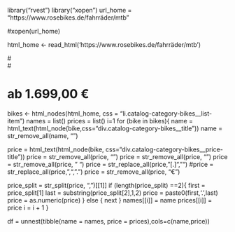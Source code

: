 library("rvest")
library("xopen")
url_home = "https://www.rosebikes.de/fahrräder/mtb"

#xopen(url_home)

html_home <- read_html('https://www.rosebikes.de/fahrräder/mtb')

# <div class="catalog-category-bikes__price">
#   <div class="catalog-category-bikes__price-title">
#   ab 1.699,00&nbsp;€

bikes <- html_nodes(html_home, css = "li.catalog-category-bikes__list-item")
names = list()
prices = list()
i=1
for (bike in bikes){
  name = html_text(html_node(bike,css="div.catalog-category-bikes__title"))
  name = str_remove_all(name, "\n")
  
  price = html_text(html_node(bike, css="div.catalog-category-bikes__price-title"))
  price = str_remove_all(price, "\nab")
  price = str_remove_all(price, "\n")
  price = str_remove_all(price, " ")
  price = str_replace_all(price, "[.]","")
  #price = str_replace_all(price, ",",".")
  price = str_remove_all(price, "€")
  
  price_split = str_split(price, ",")[[1]]
  if (length(price_split) ==2){
    first = price_split[1]
    last = substring(price_split[2],1,2)
    price = paste0(first,'.',last)
    price = as.numeric(price)
  } else {
    next
  }
  names[[i]] = name
  prices[[i]] = price
  i = i + 1
}

df = unnest(tibble(name = names, price = prices),cols=c(name,price))


